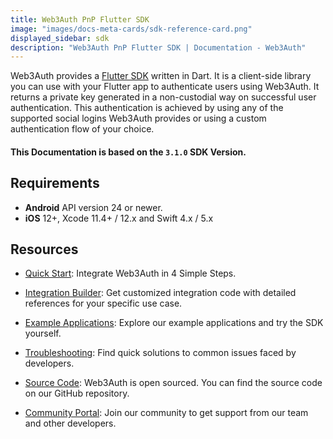 ```yaml
---
title: Web3Auth PnP Flutter SDK
image: "images/docs-meta-cards/sdk-reference-card.png"
displayed_sidebar: sdk
description: "Web3Auth PnP Flutter SDK | Documentation - Web3Auth"
---
```


Web3Auth provides a [Flutter SDK](https://github.com/Web3Auth/web3auth-flutter-sdk) written in Dart. It is a client-side library you can use with your
Flutter app to authenticate users using Web3Auth. It returns a private key generated in a non-custodial way on successful user authentication. This
authentication is achieved by using any of the supported social logins Web3Auth provides or using a custom authentication flow of your choice.

#### This Documentation is based on the `3.1.0` SDK Version.

## Requirements

- **Android** API version 24 or newer.
- **iOS** 12+, Xcode 11.4+ / 12.x and Swift 4.x / 5.x

## Resources

- [Quick Start](/quick-start?product=Plug+and+Play&sdk=Plug+and+Play+Flutter+SDK): Integrate Web3Auth in 4 Simple Steps.

- [Integration Builder](/integration-builder?lang=FLUTTER&chain=ETH&customAuth=NONE&mfa=DEFAULT&whitelabel=NO&web3AuthNetwork=TESTNET&evmFramework=WEB3&useModal=YES&rnMode=EXPO&stepIndex=0&stepIndex=0):
  Get customized integration code with detailed references for your specific use case.

- [Example Applications](/examples?product=Plug+and+Play&sdk=Plug+and+Play+Flutter+SDK): Explore our example applications and try the SDK yourself.

- [Troubleshooting](/troubleshooting): Find quick solutions to common issues faced by developers.

- [Source Code](https://github.com/Web3Auth/web3auth-flutter-sdk/): Web3Auth is open sourced. You can find the source code on our GitHub repository.

- [Community Portal](https://web3auth.io/community/c/help-pnp/pnp-flutter/18): Join our community to get support from our team and other developers.
